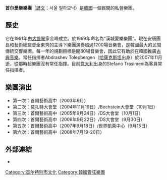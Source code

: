 {{unreferenced|time=2013-03-19T12:32:47+00:00}}

{{Infobox musical artist  <!-- See Wikipedia:WikiProject Musicians -->
| Name                = 首尔愛樂樂團
| Img                 = 
| Landscape           = yes
| Background          = classical_ensemble
| Alias               = 首尔愛樂樂團
| Origin              = [[韓國|韓國]][[首尔|首尔]]
| Genre               = [[古典音樂|古典音樂]]
| Occupation          = [[交響樂團|交響樂團]]
| Years_active        = 1991年至今
| Associated_acts     = 
| URL                 = 
| Current_members     = 
| Past_members        = 
| Notable_instruments = 
}}
'''首尔愛樂樂團'''（[[諺文|諺文]]：서울 필하모닉）是[[韓國|韓國]]一個民間的私營樂團。

== 歷史 ==
它在1991年由[[大提琴|大提琴]]家金峰成立。於1999年命名為“漢城愛樂樂團”。現在安唐團長和藝術總監督全東秀的主導下樂團演奏超過1200場音樂會，是韓國最大的民間傳統交響樂團。每一年的規劃目標是開80場音樂會，因此它有助於在韓國推廣[[古典音樂|古典音樂]]。常任指揮者Abdrashev Tolepbergen（[[哈薩克斯坦|哈薩克斯坦]]出身）於2007年11月逝，從那時起樂團沒有常任指揮。目前[[意大利|意大利]]出身的Stefano Trasimeni為客員常任指揮者。

==樂團演出==
*第一次：首爾藝術高中（2003年9月）
*第二次：莫扎特大會堂（2004年11月19日）/Bechstein大會堂（10月1日）
*第三次：首爾藝術高中（2005年9月24日）/DS大會堂（10月1日）
*第四次：首爾藝術高中（2006年9月22日）/DS大會堂（9月30日）
*第五次：首爾藝術高中（2007年9月18日）/世界凱萊中心（9月15日）
*第六次：首爾藝術高中（2008年7月19-20日）

== 外部連結 ==
* {{official website|http://cafe339.daum.net/_c21_/home?grpid=9mB1}}{{ko}}

[[Category:首尔特别市文化|Category:首尔特别市文化]]
[[Category:韓國管弦樂團|Category:韓國管弦樂團]]